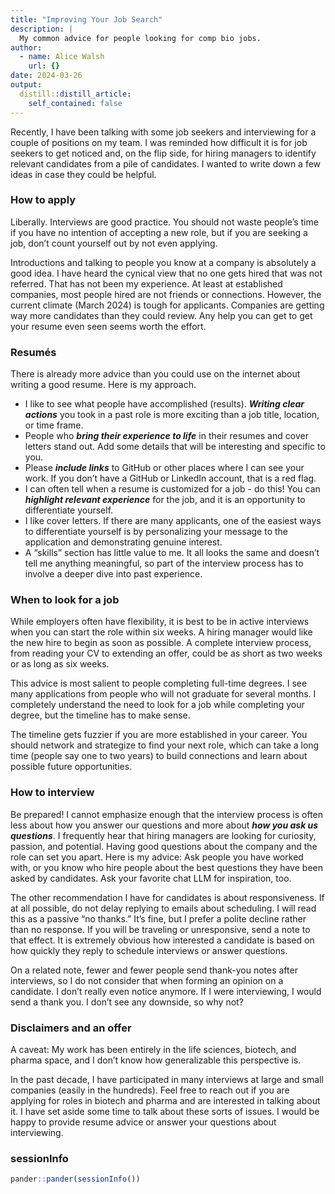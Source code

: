 ```yaml
---
title: "Improving Your Job Search"
description: |
  My common advice for people looking for comp bio jobs.
author:
  - name: Alice Walsh
    url: {}
date: 2024-03-26
output:
  distill::distill_article:
    self_contained: false
---
```


Recently, I have been talking with some job seekers and interviewing for a couple of positions on my team. I was reminded how difficult it is for job seekers to get noticed and, on the flip side, for hiring managers to identify relevant candidates from a pile of candidates. I wanted to write down a few ideas in case they could be helpful.

### **How to apply**

Liberally. Interviews are good practice. You should not waste people's time if you have no intention of accepting a new role, but if you are seeking a job, don't count yourself out by not even applying.

Introductions and talking to people you know at a company is absolutely a good idea. I have heard the cynical view that no one gets hired that was not referred. That has not been my experience. At least at established companies, most people hired are not friends or connections. However, the current climate (March 2024) is tough for applicants. Companies are getting way more candidates than they could review. Any help you can get to get your resume even seen seems worth the effort.

### **Resumés**

There is already more advice than you could use on the internet about writing a good resume. Here is my approach.

-   I like to see what people have accomplished (results). ***Writing clear actions*** you took in a past role is more exciting than a job title, location, or time frame.
-   People who ***bring their experience to life*** in their resumes and cover letters stand out. Add some details that will be interesting and specific to you.
-   Please ***include links*** to GitHub or other places where I can see your work. If you don't have a GitHub or LinkedIn account, that is a red flag.
-   I can often tell when a resume is customized for a job - do this! You can ***highlight relevant experience*** for the job, and it is an opportunity to differentiate yourself.
-   I like cover letters. If there are many applicants, one of the easiest ways to differentiate yourself is by personalizing your message to the application and demonstrating genuine interest.
-   A "skills" section has little value to me. It all looks the same and doesn't tell me anything meaningful, so part of the interview process has to involve a deeper dive into past experience.

### **When to look for a job**

While employers often have flexibility, it is best to be in active interviews when you can start the role within six weeks. A hiring manager would like the new hire to begin as soon as possible. A complete interview process, from reading your CV to extending an offer, could be as short as two weeks or as long as six weeks.

This advice is most salient to people completing full-time degrees. I see many applications from people who will not graduate for several months. I completely understand the need to look for a job while completing your degree, but the timeline has to make sense.

The timeline gets fuzzier if you are more established in your career. You should network and strategize to find your next role, which can take a long time (people say one to two years) to build connections and learn about possible future opportunities.

### **How to interview**

Be prepared! I cannot emphasize enough that the interview process is often less about how you answer our questions and more about ***how you ask us questions***. I frequently hear that hiring managers are looking for curiosity, passion, and potential. Having good questions about the company and the role can set you apart. Here is my advice: Ask people you have worked with, or you know who hire people about the best questions they have been asked by candidates. Ask your favorite chat LLM for inspiration, too.

The other recommendation I have for candidates is about responsiveness. If at all possible, do not delay replying to emails about scheduling. I will read this as a passive "no thanks." It's fine, but I prefer a polite decline rather than no response. If you will be traveling or unresponsive, send a note to that effect. It is extremely obvious how interested a candidate is based on how quickly they reply to schedule interviews or answer questions.

On a related note, fewer and fewer people send thank-you notes after interviews, so I do not consider that when forming an opinion on a candidate. I don't really even notice anymore. If I were interviewing, I would send a thank you. I don't see any downside, so why not?

### **Disclaimers and an offer**

A caveat: My work has been entirely in the life sciences, biotech, and pharma space, and I don't know how generalizable this perspective is.

In the past decade, I have participated in many interviews at large and small companies (easily in the hundreds). Feel free to reach out if you are applying for roles in biotech and pharma and are interested in talking about it. I have set aside some time to talk about these sorts of issues. I would be happy to provide resume advice or answer your questions about interviewing.

### sessionInfo {.appendix}

```r
pander::pander(sessionInfo())
```
